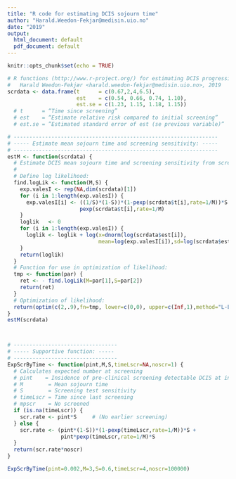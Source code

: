 ---
title: "R code for estimating DCIS sojourn time"
author: "Harald.Weedon-Fekjar@medisin.uio.no"
date: "2019"
output:
  html_document: default
  pdf_document: default
---

```{r setup, include=FALSE}
knitr::opts_chunk$set(echo = TRUE)
```


```{r simmodelsel}

# R functions (http://www.r-project.org/) for estimating DCIS progression rates
#   Harald Weedon-Fekjær <harald.weedon-fekjar@medisin.uio.no>, 2019
scrdata <- data.frame(t      = c(0.67,2,4,6.5),            
                      est    = c(0.54, 0.66, 0.74, 1.10),  
                      est.se = c(1.23, 1.15, 1.18, 1.15))
  # t      = “Time since screening”
  # est    = “Estimate relative risk compared to initial screening”
  # est.se = ”Estimated standard error of est (se previous variable)”

# -----------------------------------------------------------------
# ----- Estimate mean sojourn time and screening sensitivity: -----
# -----------------------------------------------------------------
estM <- function(scrdata) {
  # Estimate DCIS mean sojourn time and screening sensitivity from screening data
  # 
  # Define log likelihood:
  find.logLik <- function(M,S) {
    exp.valesI <- rep(NA,dim(scrdata)[1]) 
    for (i in 1:length(exp.valesI)) {
      exp.valesI[i] <- ((1/S)*(1-S))*(1-pexp(scrdata$t[i],rate=1/M))*S + 
                       pexp(scrdata$t[i],rate=1/M)
    }
    loglik   <- 0
    for (i in 1:length(exp.valesI)) {
      loglik <- loglik + log(x=dnorm(log(scrdata$est[i]),
                             mean=log(exp.valesI[i]),sd=log(scrdata$est.se[i])))
    }
    return(loglik)
  } 
  # Function for use in optimization of likelihood:
  tmp <- function(par) {
    ret <- - find.logLik(M=par[1],S=par[2])
    return(ret)
  }
  # Optimization of likelihood:
  return(optim(c(2,.9),fn=tmp, lower=c(0,0), upper=c(Inf,1),method="L-BFGS-B")$par)
}  
estM(scrdata)



# ---------------------------------
# ----- Supportive function: -----
# ---------------------------------
ExpScrByTime <- function(pint,M,S,timeLscr=NA,noscr=1) {
  # Calculates expected number at screening
  # pint	= Insidence of pre-clinical screening detectable DCIS at initial screening
  # M        = Mean sojourn time
  # S        = Screening test sensitivity
  # timeLscr = Time since last screening
  # mpscr    = No screened
  if (is.na(timeLscr)) {
    scr.rate <- pint*S     # (No earlier screening)
  } else {
    scr.rate <- (pint*(1-S))*(1-pexp(timeLscr,rate=1/M))*S + 
                 pint*pexp(timeLscr,rate=1/M)*S
  }
  return(scr.rate*noscr)
}

ExpScrByTime(pint=0.002,M=3,S=0.6,timeLscr=4,noscr=100000)


```


